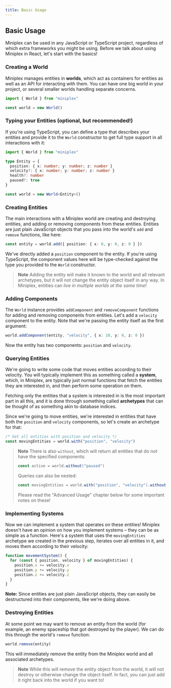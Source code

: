 ```yaml
---
title: Basic Usage
---
```


## Basic Usage

Miniplex can be used in any JavaScript or TypeScript project, regardless of which extra frameworks you might be using. Before we talk about using Miniplex in React, let's start with the basics!

### Creating a World

Miniplex manages entities in **worlds**, which act as containers for entities as well as an API for interacting with them. You can have one big world in your project, or several smaller worlds handling separate concerns.

```ts
import { World } from "miniplex"

const world = new World()
```

### Typing your Entities (optional, but recommended!)

If you're using TypeScript, you can define a type that describes your entities and provide it to the `World` constructor to get full type support in all interactions with it:

```ts
import { World } from "miniplex"

type Entity = {
  position: { x: number; y: number; z: number }
  velocity?: { x: number; y: number; z: number }
  health?: number
  paused?: true
}

const world = new World<Entity>()
```

### Creating Entities

The main interactions with a Miniplex world are creating and destroying entities, and adding or removing components from these entities. Entities are just plain JavaScript objects that you pass into the world's `add` and `remove` functions, like here:

```ts
const entity = world.add({ position: { x: 0, y: 0, z: 0 } })
```

We've directly added a `position` component to the entity. If you're using TypeScript, the component values here will be type-checked against the type you provided to the `World` constructor.

> **Note** Adding the entity will make it known to the world and all relevant archetypes, but it will not change the entity object itself in any way. In Miniplex, entities can _live in multiple worlds at the same time_!

### Adding Components

The `World` instance provides `addComponent` and `removeComponent` functions for adding and removing components from entities. Let's add a `velocity` component to the entity. Note that we're passing the entity itself as the first argument:

```ts
world.addComponent(entity, "velocity", { x: 10, y: 0, z: 0 })
```

Now the entity has two components: `position` and `velocity`.

### Querying Entities

We're going to write some code that moves entities according to their velocity. You will typically implement this as something called a **system**, which, in Miniplex, are typically just normal functions that fetch the entities they are interested in, and then perform some operation on them.

Fetching only the entities that a system is interested in is the most important part in all this, and it is done through something called **archetypes** that can be thought of as something akin to database indices.

Since we're going to move entities, we're interested in entities that have both the `position` and `velocity` components, so let's create an archetype for that:

```ts
/* Get all entities with position and velocity */
const movingEntities = world.with("position", "velocity")
```

> **Note** There is also `without`, which will return all entities that do _not_ have the specified components:
>
> ```ts
> const active = world.without("paused")
> ```
>
> Queries can also be nested:
>
> ```ts
> const movingEntities = world.with("position", "velocity").without("paused")
> ```
>
> Please read the "Advanced Usage" chapter below for some important notes on these!

### Implementing Systems

Now we can implement a system that operates on these entities! Miniplex doesn't have an opinion on how you implement systems – they can be as simple as a function. Here's a system that uses the `movingEntities` archetype we created in the previous step, iterates over all entities in it, and moves them according to their velocity:

```ts
function movementSystem() {
  for (const { position, velocity } of movingEntities) {
    position.x += velocity.x
    position.y += velocity.y
    position.z += velocity.z
  }
}
```

**Note:** Since entities are just plain JavaScript objects, they can easily be destructured into their components, like we're doing above.

### Destroying Entities

At some point we may want to remove an entity from the world (for example, an enemy spaceship that got destroyed by the player). We can do this through the world's `remove` function:

```ts
world.remove(entity)
```

This will immediately remove the entity from the Miniplex world and all associated archetypes.

> **Note** While this will remove the entity object from the world, it will not destroy or otherwise change the object itself. In fact, you can just add it right back into the world if you want to!
